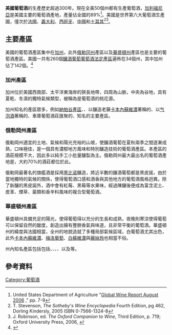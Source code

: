 {{noteTA
|1=zh-tw:麗絲玲;zh-cn:雷司令;
|2=zh-tw:卡本內蘇維濃;zh-cn:赤霞珠;
|3=zh-tw:白蘇維濃;zh-cn:长相思;
|4=zh-tw:卡本內弗朗;zh-cn:品丽珠;
|5=zh-tw:卡本內弗朗;zh-cn:品麗珠;
|6=zh-tw:品質;zh-cn:质量;
|7=zh-tw:乾;zh-cn:干;
|8=zh-tw:夏多內;zh-cn:霞多丽;zh-hk:莎當妮;
|9=zh-tw:法蘭契柯達;zh-cn:弗朗齐亚柯达;
|10=zh-tw:格烏茲塔明那;zh-cn:琼瑶浆;
|11=zh-tw:希哈;zh-cn:西拉;
|12=zh-tw:哥倫白;zh-cn:鸽笼白;
|13=zh-tw:白詩寧;zh-cn:白诗南;
|14=zh-tw:勃根地;zh-cn:勃艮第;
|15=zh-tw:氣泡酒;zh-cn:起泡酒;
|16=zh-tw:黑皮諾;zh-cn:黑比诺;
|17=zh-tw:皮諾;zh-cn:比诺;
|18=zh-tw:榭密雍;zh-cn:赛美蓉;
|19=zh-tw:索甸;zh-cn:苏玳;
}}
'''美國葡萄酒'''的生產歷史超過300年。現在全美50個州都有生產葡萄酒，[[加利福尼亞|加利福尼亞]]是美國主要的葡萄酒產地，產量佔全國的89%<ref>United States Department of Agriculture "[http://www.fas.usda.gov/agx/ISMG/Global%20Wine%20Report%20Final%20Aug2006.pdf Global Wine Report August 2006] {{webarchive|url=https://web.archive.org/web/20080408235146/http://www.fas.usda.gov/agx/ISMG/Global%20Wine%20Report%20Final%20Aug2006.pdf |date=2008-04-08 }}," pp. 7-9</ref>。美國是世界第六大葡萄酒生產國，僅次於[[法國葡萄酒|法國]]、[[義大利葡萄酒|義大利]]、[[西班牙葡萄酒|西班牙]]、[[中国葡萄酒|中國]]和[[土耳其|土耳其]]<ref name="Sotheby pg 462">T. Stevenson, ''The Sotheby's Wine Encyclopedia'' Fourth Edition, pg 462, Dorling Kindersly, 2005 ISBN 0-7566-1324-8</ref><ref name="Oxford, p. 719">J. Robinson, ed. ''The Oxford Companion to Wine'', Third Edition, p. 719; Oxford University Press, 2006, {{ISBN|0-19-860990-6}}</ref>。

==主要產區==

美國的葡萄酒產區集中在[[加州|加州]]，此外[[俄勒冈州|俄勒冈州]]產區以及[[華盛頓州|華盛頓州]]產區也是主要的葡萄酒產區。美國一共有260個[[釀酒葡萄|釀酒葡萄]][[美國葡萄種植區|葡萄酒法定產區]]遍佈在34個州，其中加州佔了142個。<ref name="ttb">{{cite web |title=Established American Viticultural Areas | url=https://www.ttb.gov/wine/established-avas |website=Alcohol and Tobacco, Tax and Trade Bureau |publisher=U.S. Department of the Treasury |access-date=10 November 2021}}</ref>

===加州產區===

加州位於美國西南部、太平洋東海岸的狹長地帶，四周為山脈，中央為谷地，具有夏乾、冬濕的獨特氣候類型，被稱為是葡萄酒的桃花源。

加州知名的產區眾多，例如[[纳帕谷|納帕谷產區]]、{{tsl|en|Sonoma Valley AVA|索諾馬產區}}、以釀造老藤[[赤霞珠|卡本內蘇維濃]]著稱的{{tsl|en|Alexander Valley AVA|亞歷山大谷產區}}、以[[气泡酒|气泡酒]]著稱的{{tsl|en|Los Carneros AVA|卡內羅斯產區}}、車庫葡萄酒莊匯聚的{{tsl|en|Russian River Valley AVA|俄羅斯谷產區}}、知名的{{tsl|en|Zinfandel|金芬黛}}主要產區{{tsl|en|Dry Creek Valley AVA|乾溪谷}}。

===俄勒岡州產區===

俄勒岡州適宜的土地、氣候和陽光充裕的山坡，使釀酒葡萄在夏秋兩季之間逐漸成熟，口味極佳，是一個具有濃郁地方風味和特別釀造技術的葡萄酒產區。本產區的酒莊規模不大，因此多以純手工小批量釀製為主。俄勒岡州最大最出名的葡萄酒產地是{{tsl|en|Willamette Valley AVA|威廉敏特山谷}}，大約70%的酒莊都位於此。 

俄勒岡最著名的旗艦酒是採用[[黑比诺|黑比诺]]釀造，將近半數的釀酒葡萄都是黑皮諾，由於當地獨特的氣候的關係，使得葡萄酒口感和酒香與其他地方的葡萄酒風格迥異。除了新釀的黑皮諾外，酒中會有紅莓、黑莓等水果味，經過陳釀後便成為富含泥土、皮革、煙草、菌類和香辛料風味的複合型葡萄酒。

===華盛頓州產區===

華盛頓州具備充足的陽光，使得葡萄得以充分的生長和成熟，夜晚則寒涼使得葡萄可以保留自然的酸度，創造出擁有豐腴香氣與味道，且非常平衡的葡萄酒。華盛頓州的緯度與法國相當，全州的地貌造就了多種局部氣候區域，白葡萄酒尤其出色，此外[[赤霞珠|卡本內蘇維濃]]、[[梅洛葡萄|梅洛葡萄]]、[[白苏维翁|白蘇維濃]]與[[雷司令|麗絲玲]]也相當不俗。

州內知名產區包括包括{{tsl|en|Yakima Valley AVA|雅吉瑪山谷}}、{{tsl|en|Walla Walla Valley AVA|瓦拉瓦拉谷}}、{{tsl|en|Columbia Valley AVA|哥倫比亞谷}}、{{tsl|en|Puget Sound AVA|普吉灣}}、{{tsl|en|Red Mountain AVA|紅山谷}}以及{{tsl|en|Columbia Gorge AVA|哥倫比亞峽谷}}等。

==參考資料==
{{reflist}}
[[Category:葡萄酒|Category:葡萄酒]]